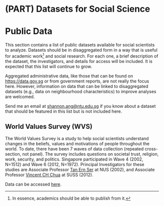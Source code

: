 # (PART) Datasets for Social Science {-}

# Public Data {#publicdata}

This section contains a list of public datasets available for social scientists to analyze. Datasets should be in disaggregated form in a way that is useful for academic work^[In essence, academics should be able to publish from it.] and social research. For each one, a brief description of the dataset, the investigators, and details for access will be included. It is expected that this list will continue to grow. 

Aggregated administrative data, like those that can be found on <https://data.gov.sg> or from government reports, are not really the focus here. However, information on data that can be linked to disaggregated datasets (e.g., data on neighbourhood characteristics) to improve analyses are welcomed. 

Send me an email at <shannon.ang@ntu.edu.sg> if you know about a dataset that should be featured in this list but is not included here.

## World Values Survey (WVS) {#wvs}

The World Values Survey is a study to help social scientists understand changes in the beliefs, values and motivations of people throughout the world. To date, there have been 7 waves of data collection (repeated cross-section, not panel). The survey includes questions on societal trust, religion, work, security, and politics. Singapore participated in Wave 4 (2002, N=1512) and Wave 6 (2012, N=1972). Principal Investigators for these studies are Associate Professor [Tan Ern Ser](http://profile.nus.edu.sg/fass/soctanes/) at NUS (2002), and Associate Professor [Vincent CH Chua](https://www.suss.edu.sg/about-suss/faculty-and-staff/detail/vincent-chua) at SUSS (2012).

Data can be accessed [here](http://www.worldvaluessurvey.org).